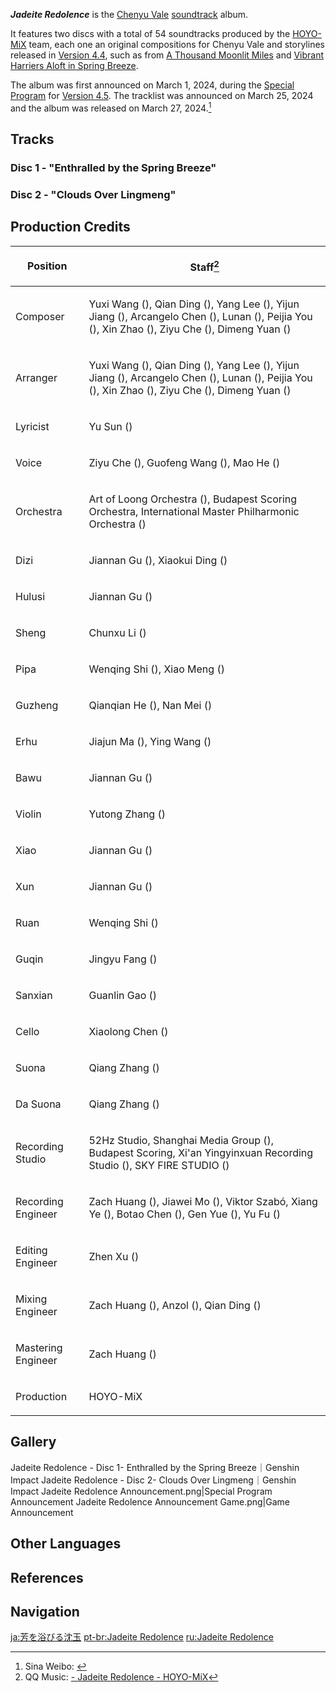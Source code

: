 {{Album Infobox
|image       = Jadeite Redolence.png
|type        = Original Game Soundtracks
|group       = Albums
|medium      = Digital
|releaseDate = 2024-03-27 12:00:00 GMT+8
|length      = 1 hr 37 min - 54 tracks
|spotify     = 4jt8sLOJrMDMM8XLuDfCGz
|youtube     = OLAK5uy_lFe1G3LZtT8C0KzhBQoSK-XUxsmw2CNCo
}}
'''''Jadeite Redolence''''' is the [[Chenyu Vale]] [[soundtrack]] album.

It features two discs with a total of 54 soundtracks produced by the [[HOYO-MiX]] team, each one an original compositions for Chenyu Vale and storylines released in [[Version 4.4]], such as from [[A Thousand Moonlit Miles]] and [[Vibrant Harriers Aloft in Spring Breeze]].

The album was first announced on March 1, 2024, during the [[Special Program]] for [[Version 4.5]]. The tracklist was announced on March 25, 2024 and the album was released on March 27, 2024.<ref>Sina Weibo: [https://weibo.com/6593199887/O6CzF5Fc6 {{zh|「《原神》沉玉谷主题OST即将上线 」}}]</ref>

==Tracks==
===Disc 1 - "Enthralled by the Spring Breeze"===
{{Soundtracks by Category Table|Jadeite Redolence Disc 1 Soundtracks|hidealbum=1}}

===Disc 2 - "Clouds Over Lingmeng"===
{{Soundtracks by Category Table|Jadeite Redolence Disc 2 Soundtracks|hidealbum=1}}

==Production Credits==
{| class="wikitable sortable"
|-
! Position
! Staff<ref>QQ Music: [https://y.qq.com/n/ryqq/albumDetail/000tm1RL1GmcSo {{zh|原神}}-{{zh|沉玉沐芳}} Jadeite Redolence - HOYO-MiX]</ref>
|-
! Composer
| Yuxi Wang ({{zh|王予曦}}), Qian Ding ({{zh|丁谦}}), Yang Lee ({{zh|李洋}}), Yijun Jiang ({{zh|姜以君}}), Arcangelo Chen ({{zh|陈子敏}}), Lunan ({{zh|路南}}), Peijia You ({{zh|尤裴佳}}), Xin Zhao ({{zh|赵鑫}}), Ziyu Che ({{zh|车子玉}}), Dimeng Yuan ({{zh|苑迪萌}})
|-
! Arranger
| Yuxi Wang ({{zh|王予曦}}), Qian Ding ({{zh|丁谦}}), Yang Lee ({{zh|李洋}}), Yijun Jiang ({{zh|姜以君}}), Arcangelo Chen ({{zh|陈子敏}}), Lunan ({{zh|路南}}), Peijia You ({{zh|尤裴佳}}), Xin Zhao ({{zh|赵鑫}}), Ziyu Che ({{zh|车子玉}}), Dimeng Yuan ({{zh|苑迪萌}})
|-
! Lyricist
| Yu Sun ({{zh|孙宇}})
|-
! Voice
| Ziyu Che ({{zh|车子玉}}), Guofeng Wang ({{zh|王国沣}}), Mao He ({{zh|贺茅}})
|-
! Orchestra
| Art of Loong Orchestra ({{zh|龙之艺交响乐团}}), Budapest Scoring Orchestra, International Master Philharmonic Orchestra ({{zh|国际首席爱乐乐团}})
|-
! Dizi
| Jiannan Gu ({{zh|顾剑楠}}), Xiaokui Ding ({{zh|丁晓逵}})
|-
! Hulusi
| Jiannan Gu ({{zh|顾剑楠}})
|-
! Sheng
| Chunxu Li ({{zh|李春旭}})
|-
! Pipa
| Wenqing Shi ({{zh|施文卿}}), Xiao Meng ({{zh|孟霄}})
|-
! Guzheng
| Qianqian He ({{zh|何芊倩}}), Nan Mei ({{zh|梅楠}})
|-
! Erhu
| Jiajun Ma ({{zh|马稼骏}}), Ying Wang ({{zh|王颖}})
|-
! Bawu
| Jiannan Gu ({{zh|顾剑楠}})
|-
! Violin
| Yutong Zhang ({{zh|张羽僮}})
|-
! Xiao
| Jiannan Gu ({{zh|顾剑楠}})
|-
! Xun
| Jiannan Gu ({{zh|顾剑楠}})
|-
! Ruan
| Wenqing Shi ({{zh|施文卿}})
|-
! Guqin
| Jingyu Fang ({{zh|方静宇}})
|-
! Sanxian
| Guanlin Gao ({{zh|高冠琳}})
|-
! Cello
| Xiaolong Chen ({{zh|陈小龙}})
|-
! Suona
| Qiang Zhang ({{zh|张强}})
|-
! Da Suona
| Qiang Zhang ({{zh|张强}})
|-
! Recording Studio
| 52Hz Studio, Shanghai Media Group ({{zh|上海广播大厦}}), Budapest Scoring, Xi'an Yingyinxuan Recording Studio ({{zh|西安影音炫录音棚}}), SKY FIRE STUDIO ({{zh|九紫天诚录音棚}})
|-
! Recording Engineer
| Zach Huang ({{zh|黄巍}}), Jiawei Mo ({{zh|莫家伟}}), Viktor Szabó, Xiang Ye ({{zh|叶翔}}), Botao Chen ({{zh|陈博涛}}), Gen Yue ({{zh|岳艮}}), Yu Fu ({{zh|付钰}})
|-
! Editing Engineer
| Zhen Xu ({{zh|徐镇}})
|-
! Mixing Engineer
| Zach Huang ({{zh|黄巍}}), Anzol ({{zh|鸦雀有声}}), Qian Ding ({{zh|丁谦}})
|-
! Mastering Engineer
| Zach Huang ({{zh|黄巍}})
|-
! Production
| HOYO-MiX
|}
<!--
==Trivia==
-->
==Gallery==
<gallery>
Jadeite Redolence - Disc 1- Enthralled by the Spring Breeze｜Genshin Impact
Jadeite Redolence - Disc 2- Clouds Over Lingmeng｜Genshin Impact
Jadeite Redolence Announcement.png|Special Program Announcement
Jadeite Redolence Announcement Game.png|Game Announcement
</gallery>

==Other Languages==
{{Other Languages
|en       = Jadeite Redolence
|zhs      = 沉玉沐芳
|zhs_rm   = Chényù Mùfāng
|zht      = 沉玉沐芳
|zht_rm   = Chényù Mùfāng
|zh_tl    = 
|ja       = 芳を浴びる沈玉
|ja_rm    = Hou wo Abiru Chingyoku
|ja_tl    = 
|ko       = 침옥<->의 향기
|ko_tl    = 
|es       = Jadeite Redolence
|fr       = Jadeite Redolence
|ru       = Jadeite Redolence
|th       = Jadeite Redolence
|vi       = Jadeite Redolence
|de       = Jadeite Redolence
|id       = Jadeite Redolence
|pt       = Jadeite Redolence
|tr       = Jadeite Redolence
|it       = Jadeite Redolence
}}

==References==
{{Reflist}}

==Navigation==
{{Album Navbox|main}}

[[ja:芳を浴びる沈玉]]
[[pt-br:Jadeite Redolence]]
[[ru:Jadeite Redolence]]